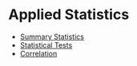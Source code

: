 # Applied Statistics


  + [Summary Statistics](./summary-stats.qmd)
  + [Statistical Tests](./basic-tests.qmd)
  + [Correlation](./correlation-2.ipynb)
